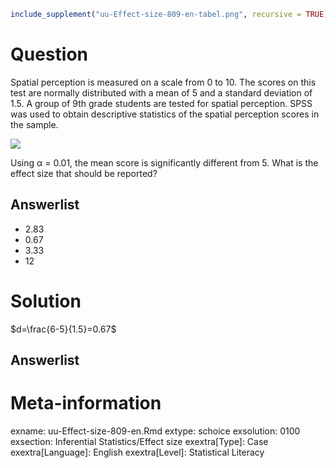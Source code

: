 ```{r, echo = FALSE, results = "hide"}
include_supplement("uu-Effect-size-809-en-tabel.png", recursive = TRUE)
```


Question
========
  
Spatial perception is measured on a scale from 0 to 10. The scores on this test are normally distributed with a mean of 5 and a standard deviation of 1.5. A group of 9th grade students are tested for spatial perception. SPSS was used to obtain descriptive statistics of the spatial perception scores in the sample. 

![](uu-Effect-size-809-en-tabel.png)


Using α = 0.01, the mean score is significantly different from 5. What is the effect size that should be reported?

  
Answerlist
----------
* 2.83 
* 0.67
* 3.33 
* 12 



Solution
========

$d=\frac{6-5}{1.5}=0.67$


Answerlist
----------



Meta-information
================
exname: uu-Effect-size-809-en.Rmd
extype: schoice
exsolution: 0100
exsection: Inferential Statistics/Effect size
exextra[Type]: Case
exextra[Language]: English
exextra[Level]: Statistical Literacy

